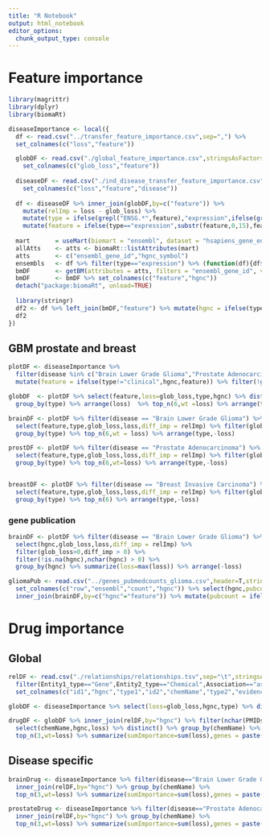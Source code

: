 ```yaml
---
title: "R Notebook"
output: html_notebook
editor_options: 
  chunk_output_type: console
---
```


# Feature importance
```r
library(magrittr)
library(dplyr)
library(biomaRt)

diseaseImportance <- local({
  df <- read.csv("../transfer_feature_importance.csv",sep=",") %>% 
  set_colnames(c("loss","feature"))

  globDF <- read.csv("./global_feature_importance.csv",stringsAsFactors = F) %>% 
    set_colnames(c("glob_loss","feature"))
  
  diseaseDF <- read.csv("./ind_disease_transfer_feature_importance.csv",stringsAsFactors = F) %>% 
    set_colnames(c("loss","feature","disease"))
  
  df <- diseaseDF %>% inner_join(globDF,by=c("feature")) %>% 
    mutate(relImp = loss - glob_loss) %>% 
    mutate(type = ifelse(grepl("ENSG.*",feature),"expression",ifelse(grepl("mut",feature),"mutation","clinical"))) %>%
    mutate(feature = ifelse(type=="expression",substr(feature,0,15),feature))
  
  mart       = useMart(biomart = "ensembl", dataset = "hsapiens_gene_ensembl")
  allAtts    <- atts <- biomaRt::listAttributes(mart)
  atts       <- c("ensembl_gene_id","hgnc_symbol")
  ensembls   <- df %>% filter(type=="expression") %>% (function(df){df$feature}) %>% unique()
  bmDF       <- getBM(attributes = atts, filters = "ensembl_gene_id", values=ensembls, mart = mart)
  bmDF       <- bmDF %>% set_colnames(c("feature","hgnc"))
  detach("package:biomaRt", unload=TRUE)
  
  library(stringr)
  df2 <- df %>% left_join(bmDF,"feature") %>% mutate(hgnc = ifelse(type=="mutation",str_sub(feature,end=-5),hgnc))
  df2
})

```

## GBM prostate and breast
```r
plotDF <- diseaseImportance %>% 
  filter(disease %in% c("Brain Lower Grade Glioma","Prostate Adenocarcinoma","Breast Invasive Carcinoma")) %>%
  mutate(feature = ifelse(type!="clinical",hgnc,feature)) %>% filter(!grepl("disease_code*",feature)) 

globDF  <- plotDF %>% select(feature,loss=glob_loss,type,hgnc) %>% distinct() %>% 
  group_by(type) %>% arrange(loss)  %>% top_n(6,wt =loss) %>% arrange(type,-loss)

brainDF <- plotDF %>% filter(disease == "Brain Lower Grade Glioma") %>% 
  select(feature,type,glob_loss,loss,diff_imp = relImp) %>% filter(glob_loss>0,diff_imp > 0) %>% 
  group_by(type) %>% top_n(6,wt = loss) %>% arrange(type,-loss)

prostDF <- plotDF %>% filter(disease == "Prostate Adenocarcinoma") %>% 
  select(feature,type,glob_loss,loss,diff_imp = relImp) %>% filter(glob_loss>0,diff_imp > 0) %>% 
  group_by(type) %>% top_n(6,wt=loss) %>% arrange(type,-loss)


breastDF <- plotDF %>% filter(disease == "Breast Invasive Carcinoma") %>% 
  select(feature,type,glob_loss,loss,diff_imp = relImp) %>% filter(glob_loss>0,diff_imp > 0) %>% arrange(-loss) %>% 
  group_by(type) %>% top_n(6) %>% arrange(type,-loss)
```

### gene publication
```r
brainDF <- plotDF %>% filter(disease == "Brain Lower Grade Glioma") %>% 
  select(hgnc,glob_loss,loss,diff_imp = relImp) %>% 
  filter(glob_loss>0,diff_imp > 0) %>% 
  filter(!is.na(hgnc),nchar(hgnc) > 0) %>% 
  group_by(hgnc) %>% summarize(loss=max(loss)) %>% arrange(-loss)

gliomaPub <- read.csv("../genes_pubmedcounts_glioma.csv",header=T,stringsAsFactors = F) %>%
  set_colnames(c("row","ensembl","count","hgnc")) %>% select(hgnc,pubcount=count) %>%
  inner_join(brainDF,by=c("hgnc"="feature")) %>% mutate(pubcount = ifelse(is.na(pubcount),0,pubcount))
```

# Drug importance

## Global
```r
relDF <- read.csv("./relationships/relationships.tsv",sep="\t",stringsAsFactors = F) %>% 
  filter(Entity1_type=="Gene",Entity2_type=="Chemical",Association=="associated") %>% 
  set_colnames(c("id1","hgnc","type1","id2","chemName","type2","evidence","association","PK","PD","PMIDs"))

globDF <- diseaseImportance %>% select(loss=glob_loss,hgnc,type) %>% distinct()

drugDF <- globDF %>% inner_join(relDF,by="hgnc") %>% filter(nchar(PMIDs)>5)  %>% 
  select(chemName,hgnc,loss) %>% distinct() %>% group_by(chemName) %>% 
  top_n(3,wt=loss) %>% summarize(sumImportance=sum(loss),genes = paste(hgnc,collapse=","))
```

## Disease specific
```r
brainDrug <- diseaseImportance %>% filter(disease=="Brain Lower Grade Glioma") %>% 
  inner_join(relDF,by="hgnc") %>% group_by(chemName) %>% 
  top_n(3,wt=loss) %>% summarize(sumImportance=sum(loss),genes = paste(hgnc,collapse=","))

prostateDrug <- diseaseImportance %>% filter(disease=="Prostate Adenocarcinoma") %>% 
  inner_join(relDF,by="hgnc") %>% group_by(chemName) %>% 
  top_n(3,wt=loss) %>% summarize(sumImportance=sum(loss),genes = paste(hgnc,collapse=","))
```









